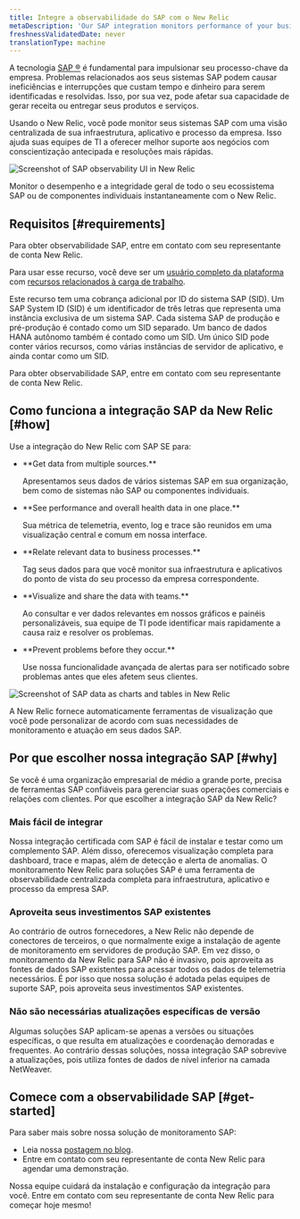 ```yaml
---
title: Integre a observabilidade do SAP com o New Relic
metaDescription: 'Our SAP integration monitors performance of your business processes. To get started, contact your New Relic account rep.'
freshnessValidatedDate: never
translationType: machine
---
```


A tecnologia [SAP ®](https://www.sap.com/) é fundamental para impulsionar seu processo-chave da empresa. Problemas relacionados aos seus sistemas SAP podem causar ineficiências e interrupções que custam tempo e dinheiro para serem identificadas e resolvidas. Isso, por sua vez, pode afetar sua capacidade de gerar receita ou entregar seus produtos e serviços.

Usando o New Relic, você pode monitor seus sistemas SAP com uma visão centralizada de sua infraestrutura, aplicativo e processo da empresa. Isso ajuda suas equipes de TI a oferecer melhor suporte aos negócios com conscientização antecipada e resoluções mais rápidas.

<img
  title="SAP observability in New Relic"
  alt="Screenshot of SAP observability UI in New Relic"
  src="/images/other_screenshot-full_sap-navigator-ui.webp"
/>

<figcaption>
  Monitor o desempenho e a integridade geral de todo o seu ecossistema SAP ou de componentes individuais instantaneamente com o New Relic.
</figcaption>

## Requisitos [#requirements]

Para obter observabilidade SAP, entre em contato com seu representante de conta New Relic.

Para usar esse recurso, você deve ser um [usuário completo da plataforma](/docs/accounts/accounts-billing/new-relic-one-user-management/user-type) com [recursos relacionados à carga de trabalho](/docs/accounts/accounts-billing/new-relic-one-user-management/user-permissions/#capability-definitions).

Este recurso tem uma cobrança adicional por ID do sistema SAP (SID). Um SAP System ID (SID) é um identificador de três letras que representa uma instância exclusiva de um sistema SAP. Cada sistema SAP de produção e pré-produção é contado como um SID separado. Um banco de dados HANA autônomo também é contado como um SID. Um único SID pode conter vários recursos, como várias instâncias de servidor de aplicativo, e ainda contar como um SID.

Para obter observabilidade SAP, entre em contato com seu representante de conta New Relic.

## Como funciona a integração SAP da New Relic [#how]

Use a integração do New Relic com SAP SE para:

* <DNT>
    **Get data from multiple sources.**
  </DNT>

  Apresentamos seus dados de vários sistemas SAP em sua organização, bem como de sistemas não SAP ou componentes individuais.

* <DNT>
    **See performance and overall health data in one place.**
  </DNT>

  Sua métrica de telemetria, evento, log e trace são reunidos em uma visualização central e comum em nossa interface.

* <DNT>
    **Relate relevant data to business processes.**
  </DNT>

  Tag seus dados para que você monitor sua infraestrutura e aplicativos do ponto de vista do seu processo da empresa correspondente.

* <DNT>
    **Visualize and share the data with teams.**
  </DNT>

  Ao consultar e ver dados relevantes em nossos gráficos e painéis personalizáveis, sua equipe de TI pode identificar mais rapidamente a causa raiz e resolver os problemas.

* <DNT>
    **Prevent problems before they occur.**
  </DNT>

  Use nossa funcionalidade avançada de alertas para ser notificado sobre problemas antes que eles afetem seus clientes.

<img
  title="SAP dashboard example in New Relic"
  alt="Screenshot of SAP data as charts and tables in New Relic"
  src="/images/accounts_screenshot-full_SAP-dashboard.webp"
/>

<figcaption>
  A New Relic fornece automaticamente ferramentas de visualização que você pode personalizar de acordo com suas necessidades de monitoramento e atuação em seus dados SAP.
</figcaption>

## Por que escolher nossa integração SAP [#why]

Se você é uma organização empresarial de médio a grande porte, precisa de ferramentas SAP confiáveis para gerenciar suas operações comerciais e relações com clientes. Por que escolher a integração SAP da New Relic?

### Mais fácil de integrar

Nossa integração certificada com SAP é fácil de instalar e testar como um complemento SAP. Além disso, oferecemos visualização completa para dashboard, trace e mapas, além de detecção e alerta de anomalias. O monitoramento New Relic para soluções SAP é uma ferramenta de observabilidade centralizada completa para infraestrutura, aplicativo e processo da empresa SAP.

### Aproveita seus investimentos SAP existentes

Ao contrário de outros fornecedores, a New Relic não depende de conectores de terceiros, o que normalmente exige a instalação de agente de monitoramento em servidores de produção SAP. Em vez disso, o monitoramento da New Relic para SAP não é invasivo, pois aproveita as fontes de dados SAP existentes para acessar todos os dados de telemetria necessários. É por isso que nossa solução é adotada pelas equipes de suporte SAP, pois aproveita seus investimentos SAP existentes.

### Não são necessárias atualizações específicas de versão

Algumas soluções SAP aplicam-se apenas a versões ou situações específicas, o que resulta em atualizações e coordenação demoradas e frequentes. Ao contrário dessas soluções, nossa integração SAP sobrevive a atualizações, pois utiliza fontes de dados de nível inferior na camada NetWeaver.

## Comece com a observabilidade SAP [#get-started]

Para saber mais sobre nossa solução de monitoramento SAP:

* Leia nossa [postagem no blog](https://newrelic.com/blog/nerdlog/monitor-sap-systems).
* Entre em contato com seu representante de conta New Relic para agendar uma demonstração.

Nossa equipe cuidará da instalação e configuração da integração para você. Entre em contato com seu representante de conta New Relic para começar hoje mesmo!
